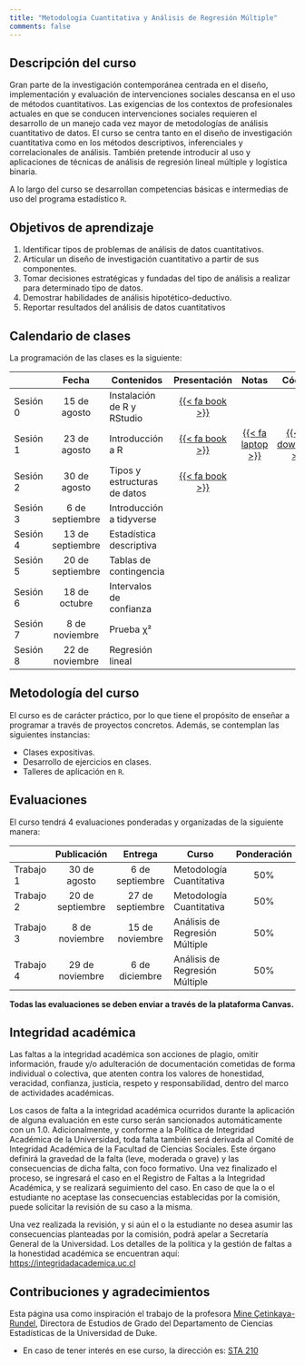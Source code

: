 ```yaml
---
title: "Metodología Cuantitativa y Análisis de Regresión Múltiple"
comments: false
---
```


## Descripción del curso

Gran parte de la investigación contemporánea centrada en el diseño, implementación y evaluación de intervenciones sociales descansa en el uso de métodos cuantitativos. Las exigencias de los contextos de profesionales actuales en que se conducen intervenciones sociales requieren el desarrollo de un manejo cada vez mayor de metodologías de análisis cuantitativo de datos. El curso se centra tanto en el diseño de investigación cuantitativa como en los métodos descriptivos, inferenciales y correlacionales de análisis. También pretende introducir al uso y aplicaciones de técnicas de análisis de regresión lineal múltiple y logística binaria.

A lo largo del curso se desarrollan competencias básicas e intermedias de uso del programa estadístico `R`.

## Objetivos de aprendizaje

1.  Identificar tipos de problemas de análisis de datos cuantitativos.
2.  Articular un diseño de investigación cuantitativo a partir de sus componentes.
3.  Tomar decisiones estratégicas y fundadas del tipo de análisis a realizar para determinado tipo de datos.
4.  Demostrar habilidades de análisis hipotético-deductivo.
5.  Reportar resultados del análisis de datos cuantitativos

## Calendario de clases

La programación de las clases es la siguiente:

|          |      Fecha       | Contenidos                   |                                                  Presentación                                                  |                                                         Notas                                                         |                                                       Código                                                       |
|------------|:----------:|-------------|:----------:|:----------:|:----------:|
| Sesión 0 |   15 de agosto   | Instalación de R y RStudio   | <a href="/slides/clase-0/Clase_0_Presentación.html" title = "Ver clase en otra pestaña" target="_blank">{{< fa book >}}</a> |                                                                                                                       |                                                                                                                    |
| Sesión 1 |   23 de agosto   | Introducción a R             | <a href="/slides/clase-1/Clase_1_Presentación.html" title = "Ver clase en otra pestaña" target="_blank">{{< fa book >}}</a> | <a href="/notes/clase_1_notas/Clase_1_Notas.html" title = "Ver notas de clase en otra pestaña" target="_blank">{{< fa laptop >}}</a> | <a href="/codes/Clase 1_Código.R" download="Clase 1_Código.R" title = "Descargar código"> {{< fa download >}} </a> |
| Sesión 2 |   30 de agosto   | Tipos y estructuras de datos | <a href="/slides/clase-2/Clase_2_Presentación.html" title = "Ver clase en otra pestaña" target="_blank">{{< fa book >}}</a> |                                                                                                                       |                                                                                                                    |
| Sesión 3 | 6 de septiembre  | Introducción a tidyverse     |                                                        ️                                                        |                                                                                                                       |                                                                                                                    |
| Sesión 4 | 13 de septiembre | Estadística descriptiva      |                                                                                                                |                                                                                                                       |                                                                                                                    |
| Sesión 5 | 20 de septiembre | Tablas de contingencia       |                                                                                                                |                                                                                                                       |                                                                                                                    |
| Sesión 6 |  18 de octubre   | Intervalos de confianza      |                                                                                                                |                                                                                                                       |                                                                                                                    |
| Sesión 7 |  8 de noviembre  | Prueba χ²                    |                                                                                                                |                                                                                                                       |                                                                                                                    |
| Sesión 8 | 22 de noviembre  | Regresión lineal             |                                                                                                                |                                                                                                                       |                                                                                                                    |

## Metodología del curso

El curso es de carácter práctico, por lo que tiene el propósito de enseñar a programar a través de proyectos concretos. Además, se contemplan las siguientes instancias:

-   Clases expositivas.
-   Desarrollo de ejercicios en clases.
-   Talleres de aplicación en `R`.

## Evaluaciones

El curso tendrá 4 evaluaciones ponderadas y organizadas de la siguiente manera:

|           |   Publicación    |     Entrega      | Curso                          | Ponderación |                                                   Evaluación                                                    | Solución |
|-----------|:---------:|:---------:|-----------|:---------:|:---------:|:---------:|
| Trabajo 1 |   30 de agosto   | 6 de septiembre  | Metodología Cuantitativa       |     50%     | <a href="/exams/trabajo_1/trabajo_1_tsm301.html" title = "Ver trabajo 1 en otra pestaña" target="_blank">{{< fa pencil >}}</a> |          |
| Trabajo 2 | 20 de septiembre | 27 de septiembre | Metodología Cuantitativa       |     50%     |                                                                                                                 |          |
| Trabajo 3 |  8 de noviembre  | 15 de noviembre  | Análisis de Regresión Múltiple |     50%     |                                                                                                                 |          |
| Trabajo 4 | 29 de noviembre  |  6 de diciembre  | Análisis de Regresión Múltiple |     50%     |                                                                                                                 |          |

**Todas las evaluaciones se deben enviar a través de la plataforma Canvas.**

## Integridad académica

Las faltas a la integridad académica son acciones de plagio, omitir información, fraude y/o adulteración de documentación cometidas de forma individual o colectiva, que atenten contra los valores de honestidad, veracidad, confianza, justicia, respeto y responsabilidad, dentro del marco de actividades académicas.

Los casos de falta a la integridad académica ocurridos durante la aplicación de alguna evaluación en este curso serán sancionados automáticamente con un 1.0. Adicionalmente, y conforme a la Política de Integridad Académica de la Universidad, toda falta también será derivada al Comité de Integridad Académica de la Facultad de Ciencias Sociales. Este órgano definirá la gravedad de la falta (leve, moderada o grave) y las consecuencias de dicha falta, con foco formativo. Una vez finalizado el proceso, se ingresará el caso en el Registro de Faltas a la Integridad Académica, y se realizará seguimiento del caso. En caso de que la o el estudiante no aceptase las consecuencias establecidas por la comisión, puede solicitar la revisión de su caso a la misma.

Una vez realizada la revisión, y si aún el o la estudiante no desea asumir las consecuencias planteadas por la comisión, podrá apelar a Secretaría General de la Universidad. Los detalles de la política y la gestión de faltas a la honestidad académica se encuentran aquí: <https://integridadacademica.uc.cl>

## Contribuciones y agradecimientos

Esta página usa como inspiración el trabajo de la profesora [Mine Çetinkaya-Rundel](https://mine-cr.com/), Directora de Estudios de Grado del Departamento de Ciencias Estadísticas de la Universidad de Duke.

-   En caso de tener interés en ese curso, la dirección es: [STA 210](https://sta210-s22.github.io/website/)
